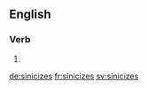 ==English==

===Verb===
{{head|en|verb form}}

# {{en-third-person singular of|sinicize}}

[[de:sinicizes]]
[[fr:sinicizes]]
[[sv:sinicizes]]